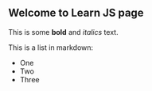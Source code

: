 ## Welcome to Learn JS page

This is some **bold** and *italics* text.

This is a list in markdown:

- One
- Two
- Three

